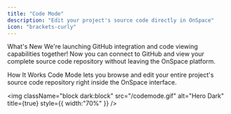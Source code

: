 ```yaml
---
title: "Code Mode"
description: "Edit your project's source code directly in OnSpace"
icon: "brackets-curly"
---
```


What's New
We're launching GitHub integration and code viewing capabilities together\! Now you can connect to GitHub and view your complete source code repository without leaving the OnSpace platform.

How It Works
Code Mode lets you browse and edit your entire project's source code repository right inside the OnSpace interface.

<img
  className="block dark:block"
  src="/codemode.gif"
  alt="Hero Dark"
  title={true}
  style={{ width:"70%" }}
/>